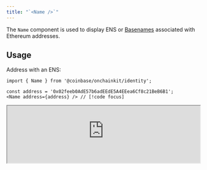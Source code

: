 ```yaml
---
title: "`<Name />`"
---
```


The `Name` component is used to display ENS or [Basenames](https://www.base.org/names) associated with Ethereum addresses.

## Usage

Address with an ENS:

```tsx
import { Name } from '@coinbase/onchainkit/identity';

const address = '0x02feeb0AdE57b6adEEdE5A4EEea6Cf8c21BeB6B1';
<Name address={address} /> // [!code focus]
```

<iframe
  src="https://684b5e62b1ff46bc5bf83966-aijszlfakk.chromatic.com/iframe.html?args=&id=onchainkit-identity-name--default-identity&viewMode=story&dark=true&hero=true"
  width="100%"
  height="auto"
/>
{/* <App>
  <Name address="0x02feeb0AdE57b6adEEdE5A4EEea6Cf8c21BeB6B1"/>
</App> */}

Address with a Basename:

```tsx
import { Name } from '@coinbase/onchainkit/identity';
import { base } from 'viem/chains'; // [!code focus]

const address = '0x02feeb0AdE57b6adEEdE5A4EEea6Cf8c21BeB6B1';
<Name address={address} chain={base} /> // [!code focus]
```

<iframe
  src="https://684b5e62b1ff46bc5bf83966-aijszlfakk.chromatic.com/iframe.html?args=&id=onchainkit-identity-name--with-basename&viewMode=story&dark=true&hero=true"
  width="100%"
  height="auto"
/>
{/* <App>
  <Name address="0x02feeb0AdE57b6adEEdE5A4EEea6Cf8c21BeB6B1" chain={base}/>
</App> */}

### Override styles

You can override component styles using `className`.

```tsx
import { Name } from '@coinbase/onchainkit/identity';

const address = '0x02feeb0AdE57b6adEEdE5A4EEea6Cf8c21BeB6B1';
<Name
  address={address}
  className="bg-emerald-400 px-2 py-1 rounded"// [!code focus]
/>
```

<iframe
  src="https://684b5e62b1ff46bc5bf83966-aijszlfakk.chromatic.com/iframe.html?args=&id=onchainkit-identity-name--override-styles&viewMode=story&dark=true&hero=true"
  width="100%"
  height="auto"
/>
{/* <App>
  <Name className="bg-emerald-400 px-2 py-1 rounded" address="0x02feeb0AdE57b6adEEdE5A4EEea6Cf8c21BeB6B1" />
</App> */}

### Add attestation badge

Show attestation on ENV name with [`Badge`](/onchainkit/identity/badge) component.

Use [`OnchainKitProvider`](/onchainkit/config/onchainkit-provider) or [`Identity`](/onchainkit/identity/identity) component with the `schemaId` prop.

```tsx
import { Badge, Name, Identity } from '@coinbase/onchainkit/identity';

const address = '0x838aD0EAE54F99F1926dA7C3b6bFbF617389B4D9';
<Identity
  address={address}
  schemaId="0xf8b05c79f090979bf4a80270aba232dff11a10d9ca55c4f88de95317970f0de9"
>
  <Name>
    <Badge />
  </Name>
</Identity>
```

<iframe
  src="https://684b5e62b1ff46bc5bf83966-aijszlfakk.chromatic.com/iframe.html?args=&id=onchainkit-identity-name--add-badge&viewMode=story&dark=true&hero=true"
  width="100%"
  height="auto"
/>
{/* <App>
  <Identity
    schemaId="0xf8b05c79f090979bf4a80270aba232dff11a10d9ca55c4f88de95317970f0de9"
    address="0x838aD0EAE54F99F1926dA7C3b6bFbF617389B4D9"
    className="bg-transparent"
  >
    <Name>
      <Badge />
    </Name>
  </Identity>
</App> */}

## Props

[`NameReact`](/onchainkit/identity/types#namereact)



<PolicyBanner />